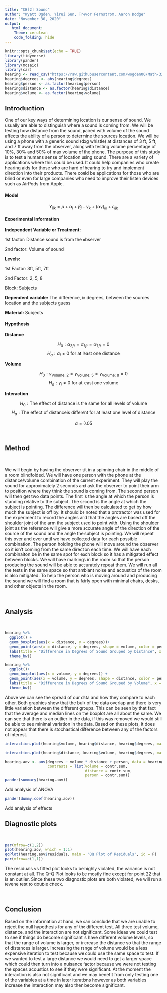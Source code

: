 ```yaml
---
title: "CB[2] Sound"
author: "Wyatt Ogden, Yirui Sun, Trevor Fernstrom, Aaron Dodge"
date: "November 30, 2020"
output:
   html_document:
    Theme: cerulean
    code_folding: hide
---
```




```r
knitr::opts_chunk$set(echo = TRUE)
library(tidyverse)
library(pander)
library(mosaic)
library(car)
hearing <- read_csv("https://raw.githubusercontent.com/wogden00/Math-326-Group-project/main/hearing.csv")
hearing$degrees <- abs(hearing$degrees)
hearing$person <- as.factor(hearing$person)
hearing$distance <- as.factor(hearing$distance)
hearing$volume <- as.factor(hearing$volume)
```




## Introduction

One of our key ways of determining location is our sense of sound. We usually are able to distinguish where a sound is coming from. We will be testing how distance from the sound, paired with volume of the sound affects the ability of a person to determine the sources location. We will be using a phone with a generic sound (dog whistle) at distances of 3 ft, 5 ft, and 7 ft away from the observer, along with testing volume percentage of 10%, 30% and 50% of max volume of the phone. The purpose of this study is to test a humans sense of location using sound. There are a variety of applications where this could be used. It could help companies who create hearing aids for those who are hard of hearing to try and implement direction into their products. There could be applications for those who are blind or even for large companies who need to improve their listen devices such as AirPods from Apple.

#### Model

$$
  Y_{ijk} = \mu + \alpha_i + \beta_{j} + \gamma_k + (\alpha\gamma)_{ik} +\epsilon_{ijk}
$$

#### Experimental Information

**Independent Variable or Treatment:** 

1st factor: Distance sound is from the observer 

2nd factor: Volume of sound

**Levels:** 

1st Factor: 3ft, 5ft, 7ft

2nd Factor: 2, 5, 8

Block: Subjects

**Dependent variable:** The difference, in degrees, between the sources location and the subjects guess

**Material:** Subjects 


#### Hypothesis

**Distance**

$$
  H_0: \alpha_{3ft} = \alpha_{5ft} = \alpha_{7ft} = 0
$$
$$
  H_a: \alpha_i \neq 0 \ \text{for at least one distance} 
$$

**Volume**

$$
  H_0: \gamma_{\text{Volume: 2}} = \gamma_{\text{Volume: 5}} = \gamma_{\text{Volume: 8}} = 0
$$
$$
  H_a: \gamma_j \neq 0 \ \text{for at least one volume}
$$

**Interaction**

$$
  H_0: \text{The effect of distance} \ \text{is the same for all levels of volume}
$$
$$
  H_a: \text{The effect of distance} \text{is different for at least one level of distance}
$$

$$
\alpha = 0.05
$$

</br>

## Method

</br>

We will begin by having the observer sit in a spinning chair in the middle of a room blindfolded. We will have one person with the phone at the distance/volume combination of the current experiment. They will play the sound for approximately 2 seconds and ask the observer to point their arm to position where they think the sound is coming from. The second person will then get two data points. The first is the angle at which the person is standing relative to the subject. The second is the angle at which the subject is pointing. The difference will then be calculated to get by how much the subject is off by. It should be noted that a protractor was used for the experiment to record the angles and that the angles are based off the shoulder joint of the arm the subject used to point with. Using the shoulder joint as the reference will give a more accurate angle of the direction of the source of the sound and the angle the subject is pointing. We will repeat this over and over until we have collected data for each possible combination. The person holding the phone will move around the observer so it isn't coming from the same direction each time. We will have each combinaiton be in the same spot for each block so it has a mitigated effect between blocks. We will have markings in the room so that the person producing the sound will be able to accurately repeat them. We will run all the tests in the same space so that ambiant noise and acoustics of the room is also mitigated. To help the person who is moving around and producing the sound we will find a room that is fairly open with minimal chairs, desks, and other objects in the room. 

</br>

## Analysis

</br>

```r
hearing %>% 
  ggplot() +
  geom_boxplot(aes(x = distance, y = degrees))+
  geom_point(aes(x = distance, y = degrees, shape = volume, color = person), size = 2)  +
  labs(title = "Difference in Degrees of Sound Grouped by Distance", x = "Distance (ft.)", y = "Difference in Degrees", shape = "Volume", color = "Subject") +
  theme_bw() 

hearing %>% 
  ggplot()+
  geom_boxplot(aes(x = volume, y = degrees)) +
  geom_point(aes(x = volume, y = degrees, shape = distance, color = person), size = 2) +
  labs(title = "Difference in Degrees of Sound Grouped by Volume", x = "Volume", y = "Difference in Degrees", shape = "Distance", color = "Subject")  +
  theme_bw()
```

Above we can see the spread of our data and how they compare to each other. Both graphics show that the bulk of the data overlap and there is very little variation between the different groups. This can be seen by that fact that the average and median lines on the boxplot are all about the same. We can see that there is an outlier in the data, if this was removed we would still be able to see minimal variation in the data. Based on these plots, it does not appear that there is stochastical difference between any of the factors of interest.


```r
interaction.plot(hearing$volume, hearing$distance, hearing$degrees, main = "Interaction Plot", xlab = "Volume", ylab = "Difference of Degrees")

interaction.plot(hearing$distance, hearing$volume, hearing$degrees, main = "Interaction Plot", xlab = "Distance", ylab = "Difference of Degrees")
```



```r
hearing.aov <- aov(degrees ~ volume * distance + person, data = hearing,
                   contrasts = list(volume = contr.sum,
                                    distance = contr.sum,
                                    person = contr.sum))
pander(summary(hearing.aov))
```

Add analysis of ANOVA


```r
pander(dummy.coef(hearing.aov))
```

Add analysis of effects


## Diagnostic plots

</br>

```r
par(mfrow=c(1,2))
plot(hearing.aov, which = 1:1)
qqPlot(hearing.aov$residuals, main = "QQ Plot of Residuals", id = F)
par(mfrow=c(1,1))
```

The residuals vs fitted plot looks to be highly violated, the variance is not constant at all. The Q-Q Plot looks to be mostly fine except for point 22 that is an outlier. Since these two diagnostic plots are both violated, we will run a levene test to double check.


</br>

## Conclusion

Based on the information at hand, we can conclude that we are unable to reject the null hypothesis for any of the different test. All three test volume, distance, and the interaction are not significant. Some ideas we could test to see if things do become significant is have different volume levels, so that the range of volume is larger, or increase the distance so that the range of distances is larger. Increasing the range of volume would be a less expensive iteration to test because we could use the same space to test. If we wanted to test a large distance we would need to get a larger space which could then turn into a nuisance factor because we were not testing the spaces acoustics to see if they were significant. At the moment the interaction is also not significant and we may benefit from only testing one of the variables at a time in later iterations however as both variables increase the interaction may also then become significant.


</br>
</br>
